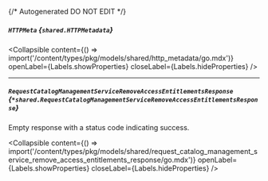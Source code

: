 {/* Autogenerated DO NOT EDIT  */}

##### `HTTPMeta` *{`shared.HTTPMetadata`}*

<Collapsible content={() => import('/content/types/pkg/models/shared/http_metadata/go.mdx')} openLabel={Labels.showProperties} closeLabel={Labels.hideProperties} />


---
##### `RequestCatalogManagementServiceRemoveAccessEntitlementsResponse` *{`*shared.RequestCatalogManagementServiceRemoveAccessEntitlementsResponse`}*
Empty response with a status code indicating success.

<Collapsible content={() => import('/content/types/pkg/models/shared/request_catalog_management_service_remove_access_entitlements_response/go.mdx')} openLabel={Labels.showProperties} closeLabel={Labels.hideProperties} />




